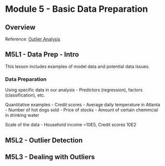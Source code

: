 # Module 5 - Basic Data Preparation

## Overview

Reference: [Outlier Analysis](https://charuaggarwal.net/outlierbook.pdf)

## M5L1 - Data Prep - Intro

This lesson includes examples of model data and potential data issues.

### Data Preparation

Using specific data in our analysis
  - Predictors (regression), factors (classification), etc.
  
Quantitative examples
- Credit scores
- Average daily temperature in Atlanta
- Number of hot dogs sold
- Price of stocks
- Amount of certain chemmcial in drinking water

Scale of the data
- Household income ~10E5, Credit scores 10E2


## M5L2 - Outlier Detection

## M5L3 - Dealing with Outliers